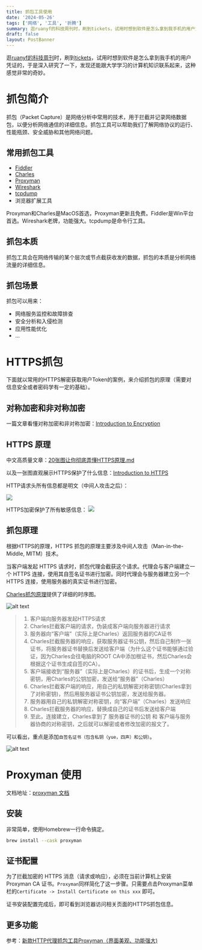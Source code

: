 ```yaml
---
title: 抓包工具使用
date: '2024-05-26'
tags: ['网络', '工具', '折腾']
summary: 逛ruanyf的科技周刊时，刷到tickets，试用时想到软件是怎么拿到我手机的用户凭证的，于是深入研究了一下，发现还能跟大学学习的计算机知识联系起来，这种感觉非常的奇妙。
draft: false
layout: PostBanner
---
```


逛[ruanyf的科技周刊](https://github.com/ruanyf/weekly)时，刷到[tickets](https://github.com/shiyutim/tickets?tab=readme-ov-file)，试用时想到软件是怎么拿到我手机的用户凭证的，于是深入研究了一下，发现还能跟大学学习的计算机知识联系起来，这种感觉非常的奇妙。

# 抓包简介
抓包（Packet Capture）是网络分析中常用的技术，用于拦截并记录网络数据包，以便分析网络通信的详细信息。抓包工具可以帮助我们了解网络协议的运行、性能瓶颈、安全威胁和其他网络问题。

## 常用抓包工具
- [Fiddler](https://www.telerik.com/fiddler/fiddler-classic)
- [Charles](https://www.charlesproxy.com)
- [Proxyman](https://github.com/ProxymanApp/Proxyman)
- [Wireshark](https://www.wireshark.org)
- [tcpdump](https://www.tcpdump.org)
- 浏览器扩展工具



Proxyman和Charles是MacOS首选，Proxyman更新且免费。Fiddler是Win平台首选。Wireshark老牌，功能强大。tcpdump是命令行工具。

## 抓包本质
抓包工具会在网络传输的某个层次或节点截获收发的数据，抓包的本质是分析网络流量的详细信息。

## 抓包场景
抓包可以用来：
- 网络服务监控和故障排查
- 安全分析和入侵检测
- 应用性能优化
- ...

# HTTPS抓包

下面就以常用的HTTPS解密获取用户Token的案例，来介绍抓包的原理（需要对信息安全或者密码学有一定的基础）。

## 对称加密和非对称加密

一篇文章看懂对称加密和非对称加密：[Introduction to Encryption](https://medium.com/@isuruj/introduction-to-encryption-4b810996a871)

## HTTPS 原理

中文高质量文章：[20张图让你彻底弄懂HTTPS原理.md](https://github.com/allentofight/easy-cs/blob/main/网络/20张图让你彻底弄懂HTTPS原理.md)

以及一张图直观展示HTTPS保护了什么信息：[Introduction to HTTPS](https://www.cio.gov/faq/)

HTTP请求头所有信息都是明文（中间人攻击之后）：

![](https://www.cio.gov/assets/images/with-http-headers.png)

HTTPS加密保护了所有敏感信息：
![](https://www.cio.gov/assets/images/with-https-headers.png)

## 抓包原理
根据HTTPS的原理，HTTPS 抓包的原理主要涉及中间人攻击（Man-in-the-Middle, MITM）技术。

当客户端发起 HTTPS 请求时，抓包代理会截获这个请求。代理会与客户端建立一个 HTTPS 连接，使用其自签名证书进行加密。同时代理会与服务器建立另一个 HTTPS 连接，使用服务器的真实证书进行加密。

[Charles抓包原理](https://juejin.cn/post/6960581063928184862)提供了详细的时序图。

![alt text](/static/images/blog/charles.webp)

> 1. 客户端向服务器发起HTTPS请求
> 2. Charles拦截客户端的请求，伪装成客户端向服务器进行请求
> 3. 服务器向“客户端”（实际上是Charles）返回服务器的CA证书
> 4. Charles拦截服务器的响应，获取服务器证书公钥，然后自己制作一张证书，将服务器证书替换后发送给客户端（为什么这个证书能够通过验证，因为Charles会往电脑的ROOT CA中添加根证书，然后Charles会根据这个证书生成自签的CA）。
> 5. 客户端接收到“服务器”（实际上是Charles）的证书后，生成一个对称密钥，用Charles的公钥加密，发送给“服务器”（Charles）
> 6. Charles拦截客户端的响应，用自己的私钥解密对称密钥(Charles拿到了对称密钥)，然后用服务器证书公钥加密，发送给服务器。
> 7. 服务器用自己的私钥解密对称密钥，向“客户端”（Charles）发送响应
> 8.  Charles拦截服务器的响应，替换成自己的证书后发送给客户端
> 9. 至此，连接建立，Charles拿到了 服务器证书的公钥 和 客户端与服务器协商的对称密钥，之后就可以解密或者修改加密的报文了。

可以看出，重点是添加`自签名证书（包含私钥（yue，四声）和公钥）`。

![alt text](<ca.png>)

# Proxyman 使用

文档地址：[proxyman 文档](https://docs.proxyman.io)

## 安装
非常简单，使用Homebrew一行命令搞定。
```sh
brew install --cask proxyman
```
## 证书配置
为了拦截加密的 HTTPS 消息（请求或响应），必须在当前计算机上安装Proxyman CA 证书。`Proxyman`同样简化了这一步骤。只需要点击Proxyman菜单栏的`Certificate -> Install Certificate on this xxx` 即可。

证书安装配置完成后，即可看到浏览器访问相关页面的HTTPS抓包信息。

## 更多功能
参考：[新款HTTP代理抓包工具Proxyman（界面美观、功能强大)](https://zhuanlan.zhihu.com/p/615245447)
